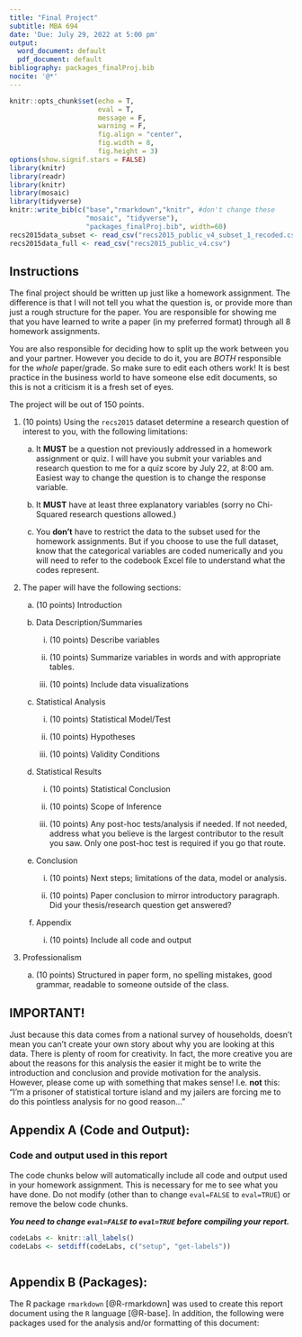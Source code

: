 ---
title: "Final Project"
subtitle: MBA 694
date: 'Due: July 29, 2022 at 5:00 pm'
output:
  word_document: default
  pdf_document: default
bibliography: packages_finalProj.bib
nocite: '@*'
---

```{r setup, include=FALSE}
knitr::opts_chunk$set(echo = T, 
                      eval = T,
                      message = F, 
                      warning = F, 
                      fig.align = "center", 
                      fig.width = 8, 
                      fig.height = 3)
options(show.signif.stars = FALSE)
library(knitr)
library(readr)
library(knitr)
library(mosaic)
library(tidyverse)
knitr::write_bib(c("base","rmarkdown","knitr", #don't change these
                   "mosaic", "tidyverse"),
                   "packages_finalProj.bib", width=60)
recs2015data_subset <- read_csv("recs2015_public_v4_subset_1_recoded.csv")
recs2015data_full <- read_csv("recs2015_public_v4.csv")
```

## Instructions

The final project should be written up just like a homework assignment. The difference is that I will not tell you what the question is, or provide more than just a rough structure for the paper. You are responsible for showing me that you have learned to write a paper (in my preferred format) through all 8 homework assignments.

You are also responsible for deciding how to split up the work between you and your partner. However you decide to do it, you are *BOTH* responsible for the *whole* paper/grade. So make sure to edit each others work! It is best practice in the business world to have someone else edit documents, so this is not a criticism it is a fresh set of eyes.

The project will be out of 150 points.

1. (10 points) Using the ``recs2015`` dataset determine a research question of interest to you, with the following limitations:

    a. It **MUST** be a question not previously addressed in a homework assignment or quiz. I will have you submit your variables and research question to me for a quiz score by July 22, at 8:00 am. Easiest way to change the question is to change the response variable.
    
    b. It **MUST** have at least three explanatory variables (sorry no Chi-Squared research questions allowed.)
    
    c. You **don't** have to restrict the data to the subset used for the homework assignments. But if you choose to use the full dataset, know that the categorical variables are coded numerically and you will need to refer to the codebook Excel file to understand what the codes represent.
  
2. The paper will have the following sections:

    a. (10 points) Introduction
    
    b. Data Description/Summaries
    
        i. (10 points) Describe variables
        
        ii. (10 points) Summarize variables in words and with appropriate tables.
        
        iii. (10 points) Include data visualizations
  
    c. Statistical Analysis
    
        i. (10 points) Statistical Model/Test
        
        ii. (10 points) Hypotheses
        
        iii. (10 points) Validity Conditions
    
    d. Statistical Results
    
        i. (10 points) Statistical Conclusion
        
        ii. (10 points) Scope of Inference
        
        iii. (10 points) Any post-hoc tests/analysis if needed. If not needed, address what you believe is the largest contributor to the result you saw. Only one post-hoc test is required if you go that route.
    
    e. Conclusion
      
        i. (10 points) Next steps; limitations of the data, model or analysis.
        
        ii. (10 points) Paper conclusion to mirror introductory paragraph. Did your thesis/research question get answered?
      
    f. Appendix
    
        i. (10 points) Include all code and output
    
3. Professionalism

    a. (10 points) Structured in paper form, no spelling mistakes, good grammar, readable to someone outside of the class.

## IMPORTANT!

Just because this data comes from a national survey of households, doesn't mean you can't create your own story about why you are looking at this data. There is plenty of room for creativity. In fact, the more creative you are about the reasons for this analysis the easier it might be to write the introduction and conclusion and provide motivation for the analysis. However, please come up with something that makes sense! I.e. **not** this: "I'm a prisoner of statistical torture island and my jailers are forcing me to do this pointless analysis for no good reason..."

## Appendix A (Code and Output): 

### Code and output used in this report

The code chunks below will automatically include all code and output used in your homework assignment. This is necessary for me to see what you have done. Do not modify (other than to change `eval=FALSE` to `eval=TRUE`) or remove the below code chunks.

***You need to change `eval=FALSE` to `eval=TRUE` before compiling your report.***

```{r get-labels, echo = FALSE, eval=TRUE}
codeLabs <- knitr::all_labels()
codeLabs <- setdiff(codeLabs, c("setup", "get-labels"))
```

```{r all-code, ref.label=codeLabs, echo=TRUE, eval=FALSE}

```

## Appendix B (Packages):

The R package `rmarkdown` [@R-rmarkdown] was used to create this report document using the `R` language [@R-base]. In addition, the following were packages used for the analysis and/or formatting of this document:
